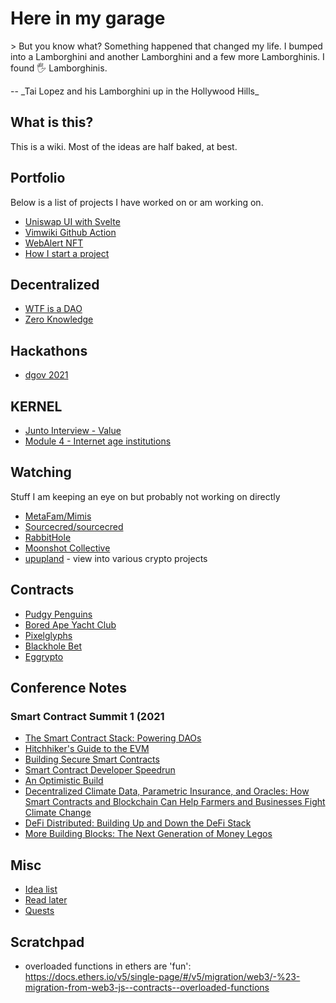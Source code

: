 = Here in my garage =

{{{class="lambo"
                          `,*soozc\?^;~,'-````````                              
             '::_,  `';cwgQ@@@@@@@@@@@@@QQ#RKPaFv/?;:,'.-```                    
            `|DQN&wRQ@@@@@@@@@@@@@@@@@@@@@@@@@@@@@@@@@QQgKv;,*Lv/r^;,,.         
        `_:_:::>cuPDQ@@@@@@@@@@@@@@@@@@@@@@@@@@@@@@@@@@@@@O;;.`,sQQ8Od&i;?L^:,` 
      ';rrr\*rr^^^;;;;|xebNQQ@@@@@@@@@@@@@@@@@@@@@@@@@@@@@D;;````iQ@@Q9wo;:|ve* 
    `_:';\lc|||||??=r^;;:::::_:;>\7xuoUDNQQQQQQQQQQQ@@@@@@D:~_```?EUXPkj^:~,'.  
   `:/-';,;ziL//\|>r^^^^;;;;;;;;;;;;;;;;;:::::::::;;;;^^>?>,'`,`,@NB#gH}r:,,,,' 
   r=sr~;|vcsJvL\|?**=>>rrr>**=>>>>>>>rr^^^^^^rrr**?||||??*r^:~:mg'':\SQ@N^,,|x 
  :oucLc(vl?]Sjuu}v/\/\||////\\\\\|||||????|Li(\zsz{zL{/\|>^;:ug^;*zFjQ@@@Q;?M@ 
  e#@@QRhSzvvvvvvsut7/7lzvl|(juF{z7lllL/icljou\ ?|>;?/|*r;;;;jK@el\i]R@@@@@Sq#a 
 ~gN@@@@@@@Q#HkaFzzvccvvvvLvJx]fjSoS2]ivvzzz{z;:vej\?>r^;;;;JKDQZzJjP@@@@@#{#N; 
 (N#bQ@@@@@@@@@@@@QQgd9hmZoyjuFF]}xzvvvvvvv(l((vi\||\/Lii?;|MRODf]jmB@@@@Q]PUH' 
.:vSeHQ@@QQQ@@@@@@@@@@@@@@@@@@@QQ@QQQQQQQQQQQBBB#Hotzv7lvcLkQbOo(l/iXQ@QMh9qmu  
  .:vKNNNQQQQ@@@@@@@@@@@@@@@@@@@@@@@@@@@@@@@@@@@@@QPvvJfL?uMMsZ\;:^i{jjZZRQR8;  
`rXNQ@@@@@@@@@QQQQQQOgQ@@@@@@@@@@@R9&Q@QQQQ@@@QWODNQ9oz\LoBReZj}]jujjuf2k8WO{`  
  `:|{eO#Q@@@@@@@@@@@@@@@@QQQQQQQQQNa}e6ORMNNk]Li29mjvzsxRQ6XMSZqOHM#Q@@QBb]:   
          .~;?vfZ6HNQQ@@@@@@@@@@@@@@@@QQBNgRHOq6PmmmmXE6qHBUKfQQ#6u\^:'`        
                       `',;^|it2wqR#Q@@@@@@@@@@@@@@@@@@@@@@Nvz"                 
                                      `-,:;*/zjekORbUejz|;'                     
}}}

> But you know what? Something happened that changed my life. I bumped into a Lamborghini and another Lamborghini and a few more Lamborghinis. I found 🖐️ Lamborghinis.

-- _Tai Lopez and his Lamborghini up in the Hollywood Hills_

== What is this? ==

This is a wiki. Most of the ideas are half baked, at best.

== Portfolio ==

Below is a list of projects I have worked on or am working on.

* [[Uniswap UI with Svelte]]
* [[Vimwiki Github Action]]
* [[WebAlert NFT]]
* [[How I start a project]]

== Decentralized ==

* [[WTF is a DAO]]
* [[Zero Knowledge]]

== Hackathons ==

* [[dgov 2021]]

== KERNEL ==

* [[Junto Interview - Value]]
* [[Module 4 - Internet age institutions]]

== Watching ==

Stuff I am keeping an eye on but probably not working on directly

* [[MetaFam/Mimis]]
* [[Sourcecred/sourcecred]]
* [[RabbitHole]]
* [[Moonshot Collective]]
* [[https://www.upupland.xyz/|upupland]] - view into various crypto projects

== Contracts ==

* [[Pudgy Penguins]]
* [[Bored Ape Yacht Club]]
* [[Pixelglyphs]]
* [[Blackhole Bet]]
* [[Eggrypto]]

== Conference Notes ==

=== Smart Contract Summit 1 (2021 ===

* [[conference/smartconsummit1/The Smart Contract Stack: Powering DAOs|The Smart Contract Stack: Powering DAOs]]
* [[conference/smartconsummit1/Hitchhiker's Guide to the EVM|Hitchhiker's Guide to the EVM]]
* [[conference/smartconsummit1/Building Secure Smart Contracts|Building Secure Smart Contracts]]
* [[conference/smartconsummit1/Smart Contract Developer Speedrun|Smart Contract Developer Speedrun]]
* [[conference/smartconsummit1/An Optimistic Build|An Optimistic Build]]
* [[conference/smartconsummit1/Decentralized Climate Data, Parametric Insurance, and Oracles: How Smart Contracts and Blockchain Can Help Farmers and Businesses Fight Climate Change|Decentralized Climate Data, Parametric Insurance, and Oracles: How Smart Contracts and Blockchain Can Help Farmers and Businesses Fight Climate Change]]
* [[conference/smartconsummit1/DeFi Distributed: Building Up and Down the DeFi Stack|DeFi Distributed: Building Up and Down the DeFi Stack]]
* [[conference/smartconsummit1/More Building Blocks: The Next Generation of Money Legos|More Building Blocks: The Next Generation of Money Legos]]

== Misc ==

* [[Idea list]]
* [[Read later]]
* [[Quests]]

== Scratchpad ==

* overloaded functions in ethers are 'fun': https://docs.ethers.io/v5/single-page/#/v5/migration/web3/-%23-migration-from-web3-js--contracts--overloaded-functions
